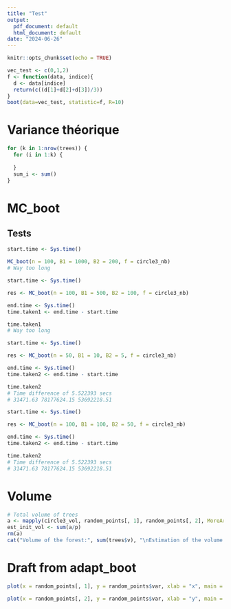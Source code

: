 ```yaml
---
title: "Test"
output:
  pdf_document: default
  html_document: default
date: "2024-06-26"
---
```


```r
knitr::opts_chunk$set(echo = TRUE)
```

```r
vec_test <- c(0,1,2)
f <- function(data, indice){
  d <- data[indice]
  return(c((d[1]+d[2]+d[3])/3))
}
boot(data=vec_test, statistic=f, R=10)
```

# Variance théorique

```r
for (k in 1:nrow(trees)) {
  for (i in 1:k) {
    
  }
  sum_i <- sum()
}
```

# MC_boot

## Tests

```r
start.time <- Sys.time()

MC_boot(n = 100, B1 = 1000, B2 = 200, f = circle3_nb)
# Way too long
```

```r
start.time <- Sys.time()

res <- MC_boot(n = 100, B1 = 500, B2 = 100, f = circle3_nb)

end.time <- Sys.time()
time.taken1 <- end.time - start.time

time.taken1
# Way too long
```

```r
start.time <- Sys.time()

res <- MC_boot(n = 50, B1 = 10, B2 = 5, f = circle3_nb)

end.time <- Sys.time()
time.taken2 <- end.time - start.time

time.taken2
# Time difference of 5.522393 secs
# 31471.63 78177624.15 53692218.51
```

```r
start.time <- Sys.time()

res <- MC_boot(n = 100, B1 = 100, B2 = 50, f = circle3_nb)

end.time <- Sys.time()
time.taken2 <- end.time - start.time

time.taken2
# Time difference of 5.522393 secs
# 31471.63 78177624.15 53692218.51
```

# Volume

```r
# Total volume of trees
a <- mapply(circle3_vol, random_points[, 1], random_points[, 2], MoreArgs = list(15, 9, 6))
est_init_vol <- sum(a/p)
rm(a)
cat("Volume of the forest:", sum(trees$v), "\nEstimation of the volume of the forest:", est_init_vol)
```

# Draft from adapt_boot

```r
plot(x = random_points[, 1], y = random_points$var, xlab = "x", main = "Points as a function of x", las = 1)
```

```r
plot(x = random_points[, 2], y = random_points$var, xlab = "y", main = "Points as a function of y", las = 1)
```


